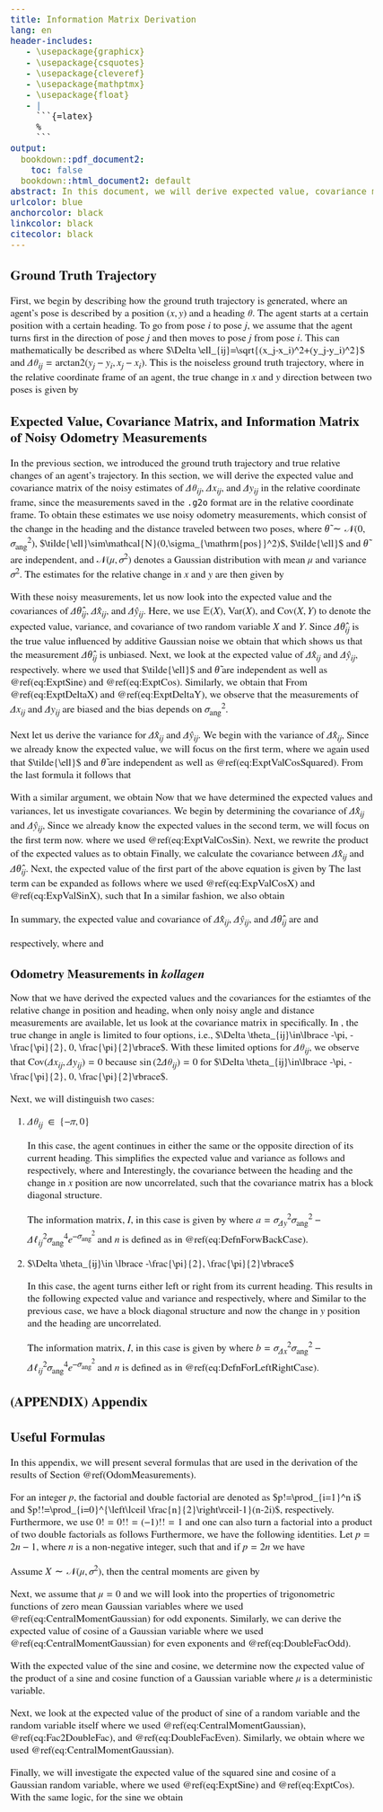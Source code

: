 ```yaml
---
title: Information Matrix Derivation
lang: en
header-includes:
   - \usepackage{graphicx}
   - \usepackage{csquotes}
   - \usepackage{cleveref}
   - \usepackage{mathptmx}
   - \usepackage{float}
   - |
     ```{=latex}
     %
     ```
output:
  bookdown::pdf_document2:
    toc: false
  bookdown::html_document2: default
abstract: In this document, we will derive expected value, covariance matrix and the information matrix of the measurement model for a planar agent's odometry used in _kollagen_. The information matrix is needed in the `.g2o` format because a difference in the position and the heading is saved together with an information matrix. This difference is based on the relative motion between two pose.
urlcolor: blue
anchorcolor: black
linkcolor: black
citecolor: black
---
```


<style type="text/css">
body{
  font-family: "Nimbus Roman", "Times New Roman", Times, serif;
  font-size: 18px;
}

td {  /* Table  */
  font-size: 16px;
}
h1.title {
  font-size: 24px;
  font-weight: bold;
}
h1 { /* Header 1 */
  font-size: 24px;
  font-weight: bold;
}
h2 { /* Header 2 */
  font-size: 22px;
  font-weight: bold;
}
h3 { /* Header 3 */
  font-size: 20px;
  font-weight: bold;
}
code.r{ /* Code block */
    font-size: 18px;
}
pre { /* Code block - determines code spacing between lines */
    font-size: 18px;
}
</style>

# Ground Truth Trajectory

First, we begin by describing how the ground truth trajectory is generated, where an agent's pose is described by a position $(x,y)$ and a heading $\theta$.
The agent starts at a certain position with a certain heading.
To go from pose $i$ to pose $j$, we assume that the agent turns first in the direction of pose $j$ and then moves to pose $j$ from pose $i$. 
This can mathematically be described as
\begin{align*}
\theta_j&=\theta_i+\Delta \theta_{ij},\\
x_j&=x_i+\Delta \ell_{ij}\cos(\theta_j),\\
y_j&=y_i+\Delta \ell_{ij}\sin(\theta_j),
\end{align*}
where $\Delta \ell_{ij}=\sqrt{(x_j-x_i)^2+(y_j-y_i)^2}$ and $\Delta \theta_{ij}=\mathrm{arctan2}(y_j-y_i,x_j-x_i)$.
This is the noiseless ground truth trajectory, where in the relative coordinate frame of an agent, the true change in $x$ and $y$ direction between two poses is given by
\begin{align*}
	\Delta x_{ij} &= \Delta \ell_{ij}\cos(\Delta \theta_{ij}),\\
	\Delta y_{ij} &= \Delta \ell_{ij}\sin(\Delta \theta_{ij}).
\end{align*}

# Expected Value, Covariance Matrix, and Information Matrix of Noisy Odometry Measurements {#OdomMeasurements}

In the previous section, we introduced the ground truth trajectory and true relative changes of an agent's trajectory.
In this section, we will derive the expected value and covariance matrix of the noisy estimates of $\Delta \theta_{ij}$, $\Delta x_{ij}$, and $\Delta y_{ij}$ in the relative coordinate frame, since the measurements saved in the `.g2o` format are in the relative coordinate frame. 
To obtain these estimates we use noisy odometry measurements, which consist of the change in the heading and the distance traveled between two poses,
\begin{align*}
\Delta \hat{\ell}_{ij}&=\Delta \ell_{ij}+\tilde{\ell}\\
\Delta \hat{\theta}_{ij}&=\Delta \theta_{ij}+\tilde{\theta},
\end{align*}
where $\tilde{\theta}\sim\mathcal{N}(0,\sigma_{\mathrm{ang}}^2)$, $\tilde{\ell}\sim\mathcal{N}(0,\sigma_{\mathrm{pos}}^2)$, $\tilde{\ell}$ and $\tilde{\theta}$ are independent, and $\mathcal{N}(\mu,\sigma^2)$ denotes a Gaussian distribution with mean $\mu$ and variance $\sigma^2$.
The estimates for the relative change in $x$ and $y$ are then given by 
\begin{align*}
\Delta \hat{x}_{ij} &= \Delta \hat{\ell}_{ij}\cos(\Delta \hat{\theta}_{ij}),\\
\Delta \hat{y}_{ij} &= \Delta \hat{\ell}_{ij}\sin(\Delta \hat{\theta}_{ij}),
\end{align*}

With these noisy measurements, let us now look into the expected value and the covariances of $\Delta \hat{\theta}_{ij}$, $\Delta \hat{x}_{ij}$, and $\Delta \hat{y}_{ij}$.
Here, we use $\mathbb{E}(X)$, $\mathrm{Var}(X)$, and $\mathrm{Cov}(X,Y)$ to denote the expected value, variance, and covariance of two random variable $X$ and $Y$.
Since $\Delta \hat{\theta}_{ij}$ is the true value influenced by additive Gaussian noise we obtain that
\begin{align*}
	\mathbb{E}(\Delta \hat{\theta}_{ij})&=\Delta \theta_{ij},\\
	\mathrm{Var}(\Delta \hat{\theta}_{ij})&=\sigma_{\mathrm{ang}}^2,
\end{align*}
which shows us that the measurement $\Delta \hat{\theta}_{ij}$ is unbiased.
Next, we look at the expected value of $\Delta \hat{x}_{ij}$ and $\Delta \hat{y}_{ij}$, respectively.
\begin{equation}
\begin{aligned}
\mathbb{E}(\Delta \hat{x}_{ij}) &= \mathbb{E}(\Delta \hat{\ell}_{ij})\mathbb{E}(\cos(\Delta \hat{\theta}_{ij})) = \Delta \ell_{ij}\mathbb{E}(\cos(\Delta \theta_{ij})\cos(\epsilon_\theta)-\sin(\Delta \theta_{ij})\sin(\epsilon_\theta)) \\
&=\Delta \ell_{ij}\cos(\Delta \theta_{ij})e^{-\frac{1}{2}\sigma_{\mathrm{ang}}^2},
\end{aligned}
(\#eq:ExptDeltaX)
\end{equation}
where we used that $\tilde{\ell}$ and $\tilde{\theta}$ are independent as well as \@ref(eq:ExptSine) and \@ref(eq:ExptCos).
Similarly, we obtain that
\begin{equation}
\begin{aligned}
\mathbb{E}(\Delta \hat{y}_{ij}) &= \mathbb{E}(\Delta \hat{\ell}_{ij})\mathbb{E}(\sin(\Delta \hat{\theta}_{ij})) = \Delta \ell_{ij}\mathbb{E}(\cos(\Delta \theta_{ij})\sin(\epsilon_\theta)+\sin(\Delta \theta_{ij})\cos(\epsilon_\theta)) \\
&=\Delta \ell_{ij}\sin(\Delta \theta_{ij})e^{-\frac{1}{2}\sigma_{\mathrm{ang}}^2}.
\end{aligned}
(\#eq:ExptDeltaY)
\end{equation}
From \@ref(eq:ExptDeltaX) and \@ref(eq:ExptDeltaY), we observe that the measurements of $\Delta x_{ij}$ and $\Delta y_{ij}$ are biased and the bias depends on $\sigma_{\mathrm{ang}}^2$.

Next let us derive the variance for $\Delta \hat{x}_{ij}$ and $\Delta \hat{y}_{ij}$.
We begin with the variance of $\Delta \hat{x}_{ij}$,
\begin{align*}
\mathrm{Var}(\Delta \hat{x}_{ij}) = \mathbb{E}(\Delta \hat{x}_{ij}^2)-\mathbb{E}(\Delta \hat{x}_{ij})^2.
\end{align*}
Since we already know the expected value, we will focus on the first term,
\begin{align*}
\mathbb{E}(\Delta \hat{x}_{ij}^2)&=\mathbb{E}(\Delta \hat{\ell}_{ij}^2\cos(\Delta \hat{\theta}_{ij})^2)\\
&=\mathbb{E}(\Delta \hat{\ell}_{ij}^2)\mathbb{E}(\cos(\Delta \hat{\theta}_{ij})^2)=(\Delta \ell_{ij}^2+\sigma_{\mathrm{pos}}^2)\mathbb{E}(\cos(\Delta \theta_{ij}+\epsilon_{\sigma})^2)\\
&=(\Delta \ell_{ij}^2+\sigma_{\mathrm{pos}}^2)\left(\frac{1}{2}+\frac{1}{2}\cos(2\Delta \theta_{ij})e^{-2\sigma_{\mathrm{ang}}^2}\right),
\end{align*}
where we again used that $\tilde{\ell}$ and $\tilde{\theta}$ are independent as well as \@ref(eq:ExptValCosSquared). 
From the last formula it follows that 
\begin{align*}
\mathrm{Var}(\Delta \hat{x}_{ij})=\frac{(\Delta \ell_{ij}^2+\sigma_{\mathrm{pos}}^2)}{2}\left(1+\cos(2\Delta \theta_{ij})e^{-2\sigma_{\mathrm{ang}}^2}\right)-\Delta \ell_{ij}^2\cos(\Delta \theta_{ij})^2e^{-\sigma_{\mathrm{ang}}^2}.
\end{align*}

With a similar argument, we obtain
\begin{align*}
\mathrm{Var}(\Delta \hat{y}_{ij})=\frac{(\Delta \ell_{ij}^2+\sigma_{\mathrm{pos}}^2)}{2}\left(1-\cos(2\Delta \theta_{ij})e^{-2\sigma_{\mathrm{ang}}^2}\right)-\Delta \ell_{ij}^2\sin(\Delta \theta_{ij})^2e^{-\sigma_{\mathrm{ang}}^2}.
\end{align*}
Now that we have determined the expected values and variances, let us investigate covariances.
We begin by determining the covariance of $\Delta \hat{x}_{ij}$ and $\Delta \hat{y}_{ij}$,
\begin{align*}
\mathrm{Cov}(\Delta \hat{x}_{ij},\Delta \hat{y}_{ij})=\mathbb{E}(\Delta \hat{x}_{ij}\Delta \hat{y}_{ij})-\mathbb{E}(\Delta \hat{x}_{ij})\mathbb{E}(\Delta \hat{y}_{ij}).
\end{align*}
Since we already know the expected values in the second term, we will focus on the first term now.
\begin{align*}
\mathbb{E}(\Delta \hat{x}_{ij}\Delta \hat{y}_{ij})&=\mathbb{E}(\Delta \hat{\ell}_{ij}^2\cos(\Delta \hat{\theta}_{ij})\sin(\Delta \hat{\theta}_{ij}))=\mathbb{E}(\Delta \hat{\ell}_{ij}^2)\mathbb{E}(\cos(\Delta \hat{\theta}_{ij})\sin(\Delta \hat{\theta}_{ij}))\\
&=(\Delta \ell_{ij}^2+\sigma_{\mathrm{pos}}^2)\left(\frac{\sin(2\Delta \theta_{ij})}{2}e^{-2\sigma_{\mathrm{ang}}^2}\right),
\end{align*}
where we used \@ref(eq:ExptValCosSin).
Next, we rewrite the product of the expected values as
\begin{align*}
\mathbb{E}(\Delta \hat{x}_{ij})\mathbb{E}(\Delta \hat{y}_{ij})=\Delta \ell_{ij}^2\sin(\Delta \theta_{ij})\cos(\Delta \theta_{ij})e^{-\sigma_{\mathrm{ang}}^2}=e^{-\sigma_{\mathrm{ang}}^2}
\frac{\Delta \ell_{ij}^2}{2}\sin(2\Delta \theta_{ij})
\end{align*}
to obtain
\begin{align*}
	\mathrm{Cov}(\Delta \hat{x}_{ij},\Delta \hat{y}_{ij})=e^{-\sigma_{\mathrm{ang}}^2}\frac{\sin(2\Delta \theta_{ij})}{2}\left((\Delta \ell_{ij}^2+\sigma_{\mathrm{pos}}^2)e^{-\sigma_{\mathrm{ang}}^2}-\Delta \ell_{ij}^2\right).
\end{align*}
Finally, we calculate the covariance between $\Delta \hat{x}_{ij}$ and $\Delta \hat{\theta}_{ij}$.
\begin{align*}
\mathrm{Cov}(\Delta \hat{x}_{ij}, \hat{\theta}_{ij})&=\mathbb{E}(\Delta \hat{x}_{ij} \Delta \hat{\theta}_{ij})-\mathbb{E}(\Delta \hat{x}_{ij})\mathbb{E}(\Delta \hat{\theta}_{ij})\\
&=\mathbb{E}(\Delta \hat{x}_{ij}\Delta \hat{\theta}_{ij})-\Delta \ell_{ij}\cos(\Delta \theta_{ij})e^{-\frac{1}{2}\sigma_{\mathrm{ang}}^2}\Delta \theta_{ij}.
\end{align*}
Next, the expected value of the first part of the above equation is given by
\begin{align*}
\mathbb{E}(\Delta \hat{x}_{ij} \Delta \hat{\theta}_{ij})&=\mathbb{E}(\Delta \hat{\ell}_{ij}\cos(\Delta \hat{\theta}_{ij})\Delta \hat{\theta}_{ij})=\Delta \ell_{ij}\mathbb{E}(\cos(\Delta \theta_{ij}+\tilde{\theta})(\Delta \theta_{ij}+\tilde{\theta}))\\
&= \Delta \ell_{ij}(\mathbb{E}(\cos(\Delta \theta_{ij}+\tilde{\theta}))\Delta \theta_{ij}+\mathbb{E}(\cos(\Delta \theta_{ij}+\tilde{\theta})\tilde{\theta}))\\
&= \Delta \ell_{ij}(\mathbb{E}(\cos(\Delta \theta_{ij})\cos(\tilde{\theta})-\sin(\Delta \theta_{ij})\sin(\tilde{\theta}))\Delta \theta_{ij}+\mathbb{E}(\cos(\Delta \theta_{ij}+\tilde{\theta})\tilde{\theta}))\\
&=\Delta \ell_{ij}(\cos(\Delta \theta_{ij})e^{-\frac{1}{2}\sigma_{\mathrm{ang}}^2}\Delta \theta_{ij}+\mathbb{E}(\cos(\Delta \theta_{ij}+\tilde{\theta})\tilde{\theta})).
\end{align*}
The last term can be expanded as follows
\begin{align*}
\mathbb{E}(\cos(\Delta \theta_{ij}+\tilde{\theta})\tilde{\theta}))&=\mathbb{E}\left((\cos(\Delta \theta_{ij})\cos(\tilde{\theta})-\sin(\Delta \theta_{ij})\sin(\tilde{\theta}))\tilde{\theta}\right)\\
&=\cos(\Delta \theta_{ij})\mathbb{E}(\cos(\tilde{\theta})\tilde{\theta})-\sin(\Delta \theta_{ij})\mathbb{E}(\sin(\tilde{\theta})\tilde{\theta})\\
&=-\sin(\Delta \theta_{ij})\sigma_{\mathrm{ang}}^2e^{-\frac{1}{2}\sigma_{\mathrm{ang}}^2},
\end{align*}
where we used \@ref(eq:ExpValCosX) and \@ref(eq:ExpValSinX), such that
\begin{align*}
\mathrm{Cov}(\Delta \hat{x}_{ij} \Delta \hat{\theta}_{ij})&=\Delta \ell_{ij}\left(\cos(\Delta \theta_{ij})e^{-\frac{1}{2}\sigma_{\mathrm{ang}}^2}\Delta \theta_{ij}-\sin(\Delta \theta_{ij})\sigma_{\mathrm{ang}}^2e^{-\frac{1}{2}\sigma_{\mathrm{ang}}^2}\right)-\Delta \ell_{ij}\cos(\Delta \theta_{ij})e^{-\frac{1}{2}\sigma_{\mathrm{ang}}^2}\Delta \theta_{ij}\\
&=-\Delta \ell_{ij}\sin(\Delta \theta_{ij})\sigma_{\mathrm{ang}}^2e^{-\frac{1}{2}\sigma_{\mathrm{ang}}^2}.
\end{align*}
In a similar fashion, we also obtain
\begin{align*}
\mathrm{Cov}(\Delta \hat{y}_{ij},\Delta \hat{\theta}_{ij})=\Delta \ell_{ij}\cos(\Delta \theta_{ij})\sigma_{\mathrm{ang}}^2e^{-\frac{1}{2}\sigma_{\mathrm{ang}}^2}.
\end{align*}

In summary, the expected value and covariance of $\Delta \hat{x}_{ij}$, $\Delta \hat{y}_{ij}$, and $\Delta \hat{\theta}_{ij}$ are
\begin{align*}
\mathbb{E}\left(\begin{bmatrix}
\Delta \hat{x}_{ij}\\
\Delta \hat{y}_{ij}\\
\Delta \hat{\theta}_{ij}
\end{bmatrix}\right)=\begin{bmatrix}
\Delta \ell_{ij}\cos(\Delta \theta_{ij})e^{-\frac{1}{2}\sigma_{\mathrm{ang}}^2}\\
\Delta \ell_{ij}\sin(\Delta \theta_{ij})e^{-\frac{1}{2}\sigma_{\mathrm{ang}}^2}\\
\Delta \theta_{ij}
\end{bmatrix}
\end{align*}
and

\begin{align*}
\mathrm{Var}\left(\begin{bmatrix}
\Delta \hat{x}_{ij}\\
\Delta \hat{y}_{ij}\\
\Delta \hat{\theta}_{ij}
\end{bmatrix}\right)=
\begin{bmatrix}
\sigma_{\Delta x}^2 & \sigma_{\Delta x\Delta y} & -\Delta \ell_{ij}\sin(\Delta \theta_{ij})\sigma_{\mathrm{ang}}^2e^{-\frac{1}{2}\sigma_{\mathrm{ang}}^2}\\
\sigma_{\Delta x\Delta y} & \sigma_{\Delta y}^2 & \Delta \ell_{ij}\cos(\Delta \theta_{ij})\sigma_{\mathrm{ang}}^2e^{-\frac{1}{2}\sigma_{\mathrm{ang}}^2}\\
-\Delta \ell_{ij}\sin(\Delta \theta_{ij})\sigma_{\mathrm{ang}}^2e^{-\frac{1}{2}\sigma_{\mathrm{ang}}^2} & \Delta \ell_{ij}\cos(\Delta \theta_{ij})\sigma_{\mathrm{ang}}^2e^{-\frac{1}{2}\sigma_{\mathrm{ang}}^2} & \sigma_{\mathrm{ang}}^2
\end{bmatrix},
\end{align*}
respectively,
where 
\begin{align*}
\sigma_{\Delta x}^2&=\frac{(\Delta \ell_{ij}^2+\sigma_{\mathrm{pos}}^2)}{2}\left(1+\cos(2\Delta \theta_{ij})e^{-2\sigma_{\mathrm{ang}}^2}\right)-\Delta \ell_{ij}^2\cos(\Delta \theta_{ij})^2e^{-\sigma_{\mathrm{ang}}^2}\\
\sigma_{\Delta y}^2&=\frac{(\Delta \ell_{ij}^2+\sigma_{\mathrm{pos}}^2)}{2}\left(1-\cos(2\Delta \theta_{ij})e^{-2\sigma_{\mathrm{ang}}^2}\right)-\Delta \ell_{ij}^2\sin(\Delta \theta_{ij})^2e^{-\sigma_{\mathrm{ang}}^2}.
\end{align*}
and
\begin{align*}
\sigma_{\Delta x\Delta y}=e^{-\sigma_{\mathrm{ang}}^2}\frac{\sin(2\Delta \theta_{ij})}{2}\left((\Delta \ell_{ij}^2+\sigma_{\mathrm{pos}}^2)e^{-\sigma_{\mathrm{ang}}^2}-\Delta \ell_{ij}^2\right)
\end{align*}

## Odometry Measurements in _kollagen_

Now that we have derived the expected values and the covariances for the estiamtes of the relative change in position and heading, when only noisy angle and distance measurements are available, let us look at the covariance matrix in \emph{kollagen} specifically.
In \emph{kollagen}, the true change in angle is limited to four options, i.e., $\Delta \theta_{ij}\in\lbrace -\pi, -\frac{\pi}{2}, 0, \frac{\pi}{2}\rbrace$.
With these limited options for $\Delta \theta_{ij}$, we observe that $\mathrm{Cov}(\Delta x_{ij},\Delta y_{ij})=0$ because $\sin(2\Delta \theta_{ij})=0$ for $\Delta \theta_{ij}\in\lbrace -\pi, -\frac{\pi}{2}, 0, \frac{\pi}{2}\rbrace$.

Next, we will distinguish two cases:

1. $\Delta \theta_{ij}\in \lbrace -\pi, 0\rbrace$

   In this case, the agent continues in either the same or the opposite
   direction of its current heading.
   This simplifies the expected value and variance as follows
   \begin{equation*}
   \mathbb{E}\left(\begin{bmatrix}
   \Delta \hat{x}_{ij}\\
   \Delta \hat{y}_{ij}\\
   \Delta \hat{\theta}_{ij}
   \end{bmatrix}\right)=\begin{bmatrix}
   (-1)^{n}\Delta \ell_{ij}e^{-\frac{1}{2}\sigma_{\mathrm{ang}}^2}\\
   0\\
   \Delta \theta_{ij}
   \end{bmatrix}
   \end{equation*}
   and
   \begin{equation*}
   \mathrm{Var}\left(\begin{bmatrix}
   \Delta \hat{x}_{ij}\\
   \Delta \hat{y}_{ij}\\
   \Delta \hat{\theta}_{ij}
   \end{bmatrix}\right)=\begin{bmatrix}
   \sigma_{\Delta x}^2 & 0 & 0\\
   0 & \sigma_{\Delta y}^2 & (-1)^{n}\Delta \ell_{ij}\sigma_{\mathrm{ang}}^2e^{-\frac{1}{2}\sigma_{\mathrm{ang}}^2}\\
   0 & (-1)^{n}\Delta \ell_{ij}\sigma_{\mathrm{ang}}^2e^{-\frac{1}{2}\sigma_{\mathrm{ang}}^2} & \sigma_{\mathrm{ang}}^2
   \end{bmatrix},
   \end{equation*}
   respectively, where
   \begin{equation*}
   \sigma_{\Delta x}^2=\frac{(\Delta \ell_{ij}^2+\sigma_{\mathrm{pos}}^2)}{2}(1+e^{-2\sigma_{\mathrm{ang}}^2})-\Delta \ell_{ij}^2e^{-\sigma_{\mathrm{ang}}^2},
   \end{equation*}
   \begin{equation*}
   \sigma_{\Delta y}^2=\frac{(\Delta \ell_{ij}^2+\sigma_{\mathrm{pos}}^2)}{2}(1-e^{-2\sigma_{\mathrm{ang}}^2}),
   \end{equation*}
   and
   \begin{equation}
   n=\begin{cases}
   0 & \mathrm{if}\ \Delta \theta_{ij}=0, \\
   1 & \mathrm{if}\ \Delta \theta_{ij}=-\pi.
   \end{cases}
   (\#eq:DefnForwBackCase)
   \end{equation}
   Interestingly, the covariance between the heading and the change in $x$
   position are now uncorrelated, such that the covariance matrix has a block
   diagonal structure.
   
   The information matrix, $I$, in this case is given by
   \begin{equation*}
   I=\mathrm{Var}\left(\begin{bmatrix}
   \Delta \hat{x}_{ij}\\
   \Delta \hat{y}_{ij}\\
   \Delta \hat{\theta}_{ij}
   \end{bmatrix}\right)^{-1}=\begin{bmatrix}
   \sigma_{\Delta x}^{-2} & 0 & 0\\
   0 & \frac{\sigma_{\mathrm{ang}}^2}{a} & \frac{(-1)^{n+1}}{a}\Delta \ell_{ij}\sigma_{\mathrm{ang}}^2e^{-\frac{1}{2}\sigma_{\mathrm{ang}}^2}\\
   0 & \frac{(-1)^{n+1}}{a}\Delta \ell_{ij}\sigma_{\mathrm{ang}}^2e^{-\frac{1}{2}\sigma_{\mathrm{ang}}^2} & \frac{\sigma_{\Delta y}^2}{a}
   \end{bmatrix},
   \end{equation*}
   where $a=\sigma_{\Delta y}^2\sigma_{\mathrm{ang}}^2-\Delta
   \ell_{ij}^2\sigma_{\mathrm{ang}}^4e^{-\sigma_{\mathrm{ang}}^2}$ and $n$ is
   defined as in \@ref(eq:DefnForwBackCase).

2. $\Delta \theta_{ij}\in \lbrace -\frac{\pi}{2}, \frac{\pi}{2}\rbrace$

   In this case, the agent turns either left or right from its current heading.
   This results in the following expected value and variance
   \begin{align*}
   \mathbb{E}\left(\begin{bmatrix}
   \Delta \hat{x}_{ij}\\
   \Delta \hat{y}_{ij}\\
   \Delta \hat{\theta}_{ij}
   \end{bmatrix}\right)=\begin{bmatrix}
   0\\
   (-1)^{n}\Delta \ell_{ij}e^{-\frac{1}{2}\sigma_{\mathrm{ang}}^2}\\
   \Delta \theta_{ij}
   \end{bmatrix}
   \end{align*}
   and
   \begin{align*}
   \mathrm{Var}\left(\begin{bmatrix}
   \Delta \hat{x}_{ij}\\
   \Delta \hat{y}_{ij}\\
   \Delta \hat{\theta}_{ij}
   \end{bmatrix}\right)=\begin{bmatrix}
   \sigma_{\Delta x}^2 & 0 & (-1)^{n+1}\Delta \ell_{ij}\sigma_{\mathrm{ang}}^2e^{-\frac{1}{2}\sigma_{\mathrm{ang}}^2}\\
   0 & \sigma_{\Delta y}^2 & 0\\
   (-1)^{n+1}\Delta \ell_{ij}\sigma_{\mathrm{ang}}^2e^{-\frac{1}{2}\sigma_{\mathrm{ang}}^2} & 0 & \sigma_{\mathrm{ang}}^2
   \end{bmatrix},
   \end{align*}
   respectively, where 
   \begin{align*}
   \sigma_{\Delta x}^2=\frac{(\Delta \ell_{ij}^2+\sigma_{\mathrm{pos}}^2)}{2}(1-e^{-2\sigma_{\mathrm{ang}}^2}),
   \end{align*}
   \begin{align*}
   \sigma_{\Delta y}^2=\frac{(\Delta \ell_{ij}^2+\sigma_{\mathrm{pos}}^2)}{2}(1+e^{-2\sigma_{\mathrm{ang}}^2})-\Delta \ell_{ij}^2e^{-\sigma_{\mathrm{ang}}^2},
   \end{align*}
   and 
   \begin{align}
   (\#eq:DefnForLeftRightCase)
   n=\begin{cases}
   0 & \mathrm{if}\ \Delta \theta_{ij}=\frac{\pi}{2}, \\
   1 & \mathrm{if}\ \Delta \theta_{ij}=-\frac{\pi}{2}.
   \end{cases}
   \end{align}
   Similar to the previous case, we have a block diagonal structure and now the
   change in $y$ position and the heading are uncorrelated.
   
   The information matrix, $I$, in this case is given by
   \begin{align*}
   I=\mathrm{Var}\left(\begin{bmatrix}
   \Delta \hat{x}_{ij}\\
   \Delta \hat{y}_{ij}\\
   \Delta \hat{\theta}_{ij}
   \end{bmatrix}\right)^{-1}=\begin{bmatrix}
   \frac{\sigma_{\mathrm{ang}}^2}{b} & 0 & \frac{(-1)^{n}}{b}\Delta \ell_{ij}\sigma_{\mathrm{ang}}^2e^{-\frac{1}{2}\sigma_{\mathrm{ang}}^2}\\
   0 & \sigma_{\Delta y}^{-2} & 0\\
   \frac{(-1)^{n}}{b}\Delta \ell_{ij}\sigma_{\mathrm{ang}}^2e^{-\frac{1}{2}\sigma_{\mathrm{ang}}^2} & 0 & \frac{\sigma_{\Delta x}^2}{b}
   \end{bmatrix},
   \end{align*}
   where $b=\sigma_{\Delta x}^2\sigma_{\mathrm{ang}}^2-\Delta
   \ell_{ij}^2\sigma_{\mathrm{ang}}^4e^{-\sigma_{\mathrm{ang}}^2}$ and $n$ is
   defined as in \@ref(eq:DefnForLeftRightCase).

# (APPENDIX) Appendix {-}

# Useful Formulas

In this appendix, we will present several formulas that are used in the derivation of the results of Section \@ref(OdomMeasurements).

For an integer $p$, the factorial and double factorial are denoted as $p!=\prod_{i=1}^n i$ and $p!!=\prod_{i=0}^{\left\lceil \frac{n}{2}\right\rceil-1}(n-2i)$, respectively.
Furthermore, we use $0!=0!!=(-1)!!=1$ and one can also turn a factorial into a product of two double factorials as follows
\begin{align}
(\#eq:Fac2DoubleFac)
p!=p!!(p-1)!!.
\end{align}
Furthermore, we have the following identities. 
Let $p=2n-1$, where $n$ is a non-negative integer, such that
\begin{align}
(\#eq:DoubleFacOdd)
p!!=(2n-1)!!=\frac{2n!}{2^n n!}.
\end{align}
and if $p=2n$ we have
\begin{align}
(\#eq:DoubleFacEven)
p!!=(2n)!!=2^nn!.
\end{align}


Assume $X\sim\mathcal{N}(\mu, \sigma^2)$, then the central moments are given by
\begin{align}
(\#eq:CentralMomentGaussian)
\mathbb{E}((X-\mu)^p)=\begin{cases}
0 &\mathrm{if}\ p\ \mathrm{is\ odd},\\
\sigma^p(p-1)!! &\mathrm{if}\ p\ \mathrm{is\ even}.
\end{cases}
\end{align}

Next, we assume that $\mu=0$ and we will look into the properties of trigonometric functions of zero mean Gaussian variables
\begin{align}
(\#eq:ExptSine)
\mathbb{E}(\sin(X))=\mathbb{E}\left(\sum_{n=0}^{\infty}\frac{(-1)^n}{(2n+1)!}X^{2n+1}\right)=\sum_{n=0}^{\infty}\frac{(-1)^n}{(2n+1)!}\mathbb{E}(X^{2n+1})=0,
\end{align}
where we used \@ref(eq:CentralMomentGaussian) for odd exponents.
Similarly, we can derive the expected value of cosine of a Gaussian variable
\begin{equation}
\begin{aligned}
\mathbb{E}(\cos(X))&=\mathbb{E}\left(\sum_{n=0}^{\infty}\frac{(-1)^n}{(2n)!}X^{2n}\right)=\sum_{n=0}^{\infty}\frac{(-1)^n}{(2n)!}\mathbb{E}(X^{2n})=\sum_{n=0}^{\infty}\frac{(-1)^n}{(2n)!}\sigma^{2n}(2n-1)!! \\
&=\sum_{n=0}^{\infty}\frac{(-1)^n}{(2n)!}\sigma^{2n}\frac{(2n)!}{2^n n!}=\sum_{n=0}^{\infty}\frac{(-1)^n}{2^n n!}\sigma^{2n}=e^{-\frac{1}{2}\sigma^2},
\end{aligned}
(\#eq:ExptCos)
\end{equation}
where we used \@ref(eq:CentralMomentGaussian) for even exponents and \@ref(eq:DoubleFacOdd).

With the expected value of the sine and cosine, we determine now the expected value of the product of a sine and cosine function of a Gaussian variable
\begin{equation}
(\#eq:ExptValCosSin)
\begin{aligned}
\mathbb{E}\left(\cos(\mu+X)\sin(\mu+X)\right)&=\mathbb{E}\left(\frac{\sin(2\mu+2X)}{2}\right),\\
&=\mathbb{E}\left(\frac{\sin(2\mu)\cos(2X)+\cos(2\mu)\sin(2X)}{2}\right),\\
&=\frac{\sin(2\mu)}{2}e^{-2\sigma^2},
\end{aligned}
\end{equation}
where $\mu$ is a deterministic variable.

Next, we look at the expected value of the product of sine of a random variable and the random variable itself
\begin{equation}
\begin{aligned}
\mathbb{E}(\sin(X)X)&=\mathbb{E}\left(\sum_{n=0}^{\infty}\frac{(-1)^n}{(2n+1)!}X^{2n+1}X\right)=\sum_{n=0}^{\infty}\frac{(-1)^n}{(2n+1)!}\mathbb{E}(X^{2n+2}) \\
&=\sum_{n=0}^{\infty}\frac{(-1)^n}{(2n+1)!}\sigma^{2n+2}(2n+1)!!=\sum_{n=0}^{\infty}\frac{(-1)^n}{(2n+1)!!(2n!!)}\sigma^{2n+2}(2n+1)!! \\
&=\sigma^2\sum_{n=0}^{\infty}\frac{(-1)^n}{(2n!!)}\sigma^{2n}=\sigma^2\sum_{n=0}^{\infty}\frac{(-1)^n}{2^n2n!}\sigma^{2n}=\sigma^2e^{-\frac{1}{2}\sigma^2},
\end{aligned}
(\#eq:ExpValSinX)
\end{equation}
where we used \@ref(eq:CentralMomentGaussian), \@ref(eq:Fac2DoubleFac), and \@ref(eq:DoubleFacEven). 
Similarly, we obtain
\begin{align}
(\#eq:ExpValCosX)
\mathbb{E}(\cos(X)X)&=\mathbb{E}\left(\sum_{n=0}^{\infty}\frac{(-1)^n}{(2n)!}X^{2n}X\right)=\sum_{n=0}^{\infty}\frac{(-1)^n}{(2n)!}\mathbb{E}(X^{2n+1})=0,
\end{align}
where we used \@ref(eq:CentralMomentGaussian).

Finally, we will investigate the expected value of the squared sine and cosine of a Gaussian random variable,
\begin{equation}
\begin{aligned}
\mathbb{E}(\cos(\mu+X)^2)&=\mathbb{E}\left(\frac{1}{2}+\frac{\cos(2\mu+2X)}{2}\right)=\frac{1}{2}+\mathbb{E}\left(\frac{\cos(2\mu+2X)}{2}\right) \\
&=\frac{1}{2}+\mathbb{E}\left(\frac{\cos(2\mu)\cos(2X)-\sin(2\mu)\sin(2X)}{2}\right)=\frac{1}{2}+\frac{\cos(2\mu)}{2}e^{-2\sigma^2},
\end{aligned}
(\#eq:ExptValCosSquared)
\end{equation}
where we used \@ref(eq:ExptSine) and \@ref(eq:ExptCos).
With the same logic, for the sine we obtain
\begin{align}
(\#eq:ExptValSinSquared)
\mathbb{E}(\sin(\mu+X)^2)&=\mathbb{E}\left(\frac{1}{2}-\frac{\cos(2\mu+2X)}{2}\right)=\frac{1}{2}-\frac{\cos(2\mu)}{2}e^{-2\sigma^2}.
\end{align}
